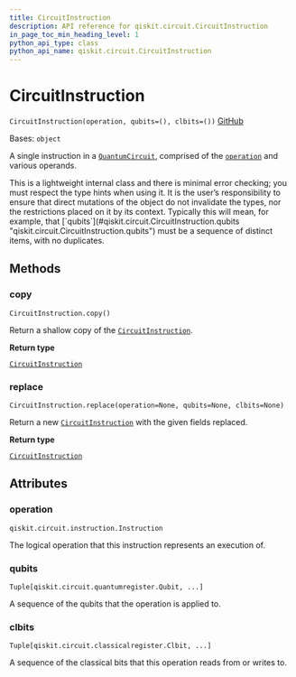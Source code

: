 ```yaml
---
title: CircuitInstruction
description: API reference for qiskit.circuit.CircuitInstruction
in_page_toc_min_heading_level: 1
python_api_type: class
python_api_name: qiskit.circuit.CircuitInstruction
---
```


# CircuitInstruction

<span id="qiskit.circuit.CircuitInstruction" />

`CircuitInstruction(operation, qubits=(), clbits=())` [GitHub](https://github.com/qiskit/qiskit/tree/stable/0.22/qiskit/circuit/quantumcircuitdata.py "view source code")

Bases: `object`

A single instruction in a [`QuantumCircuit`](qiskit.circuit.QuantumCircuit "qiskit.circuit.QuantumCircuit"), comprised of the [`operation`](#qiskit.circuit.CircuitInstruction.operation "qiskit.circuit.CircuitInstruction.operation") and various operands.

<Admonition title="Warning" type="caution">
  This is a lightweight internal class and there is minimal error checking; you must respect the type hints when using it. It is the user’s responsibility to ensure that direct mutations of the object do not invalidate the types, nor the restrictions placed on it by its context. Typically this will mean, for example, that [`qubits`](#qiskit.circuit.CircuitInstruction.qubits "qiskit.circuit.CircuitInstruction.qubits") must be a sequence of distinct items, with no duplicates.
</Admonition>

## Methods

### copy

<span id="qiskit.circuit.CircuitInstruction.copy" />

`CircuitInstruction.copy()`

Return a shallow copy of the [`CircuitInstruction`](qiskit.circuit.CircuitInstruction "qiskit.circuit.CircuitInstruction").

**Return type**

[`CircuitInstruction`](qiskit.circuit.CircuitInstruction "qiskit.circuit.quantumcircuitdata.CircuitInstruction")

### replace

<span id="qiskit.circuit.CircuitInstruction.replace" />

`CircuitInstruction.replace(operation=None, qubits=None, clbits=None)`

Return a new [`CircuitInstruction`](qiskit.circuit.CircuitInstruction "qiskit.circuit.CircuitInstruction") with the given fields replaced.

**Return type**

[`CircuitInstruction`](qiskit.circuit.CircuitInstruction "qiskit.circuit.quantumcircuitdata.CircuitInstruction")

## Attributes

<span id="qiskit.circuit.CircuitInstruction.operation" />

### operation

`qiskit.circuit.instruction.Instruction`

The logical operation that this instruction represents an execution of.

<span id="qiskit.circuit.CircuitInstruction.qubits" />

### qubits

`Tuple[qiskit.circuit.quantumregister.Qubit, ...]`

A sequence of the qubits that the operation is applied to.

<span id="qiskit.circuit.CircuitInstruction.clbits" />

### clbits

`Tuple[qiskit.circuit.classicalregister.Clbit, ...]`

A sequence of the classical bits that this operation reads from or writes to.

